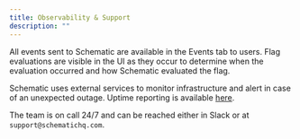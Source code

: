 ```yaml
---
title: Observability & Support
description: ""
---
```


All events sent to Schematic are available in the Events tab to users. Flag evaluations are visible in the UI as they occur to determine when the evaluation occurred and how Schematic evaluated the flag.

Schematic uses external services to monitor infrastructure and alert in case of an unexpected outage. Uptime reporting is available [here](https://schematic.statuspage.io/). 

The team is on call 24/7 and can be reached either in Slack or at `support@schematichq.com`.